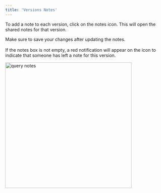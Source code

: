 ```yaml
---
title: 'Versions Notes'
---
```


To add a note to each version, click on the notes icon. This will open the shared notes for that version. 

Make sure to save your changes after updating the notes. 
<br></br>If the notes box is not empty, a red notification will appear on the icon to indicate that someone has left a note for this version.

<img src="/images/query_notes.png" 
   alt = "query notes"
   width="400" />